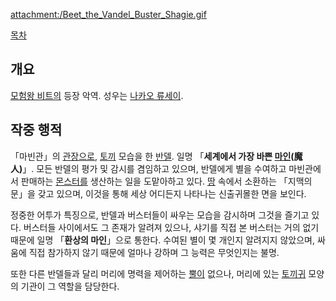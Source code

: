 {{{+1 シャギー / Shagie }}}

attachment:/Beet_the_Vandel_Buster_Shagie.gif

[[목차]]

== 개요 ==
[[모험왕 비트]]의 등장 악역. 성우는 [[나카오 류세이]].

== 작중 행적 ==
「마빈관」의 [[관장]]으로, [[토끼]] 모습을 한 [[반델]]. 일명 「'''세계에서 가장 바쁜 [[마인]](魔人)'''」. 모든 반델의 평가 및 감시를 겸임하고 있으며, 반델에게 별을 수여하고 마빈관에서 판매하는 [[몬스터]]를 생산하는 일을 도맡아하고 있다. [[땅]] 속에서 소환하는 「지맥의 문」을 갖고 있으며, 이것을 통해 세상 어디든지 나타나는 신출귀몰한 면을 보인다.

정중한 어투가 특징으로, 반델과 버스터들이 싸우는 모습을 감시하며 그것을 즐기고 있다. 버스터들 사이에서도 그 존재가 알려져 있으나, 샤기를 직접 본 버스터는 거의 없기 때문에 일명 「'''환상의 마인'''」으로 통한다. 수여된 별이 몇 개인지 알려지지 않았으며, 싸움에 직접 참가하지 않기 때문에 얼마나 강하며 그 능력은 무엇인지는 불명.

또한 다른 반델들과 달리 머리에 명력을 제어하는 [[뿔]]이 없으나, 머리에 있는 [[토끼귀]] 모양의 기관이 그 역할을 담당한다.
